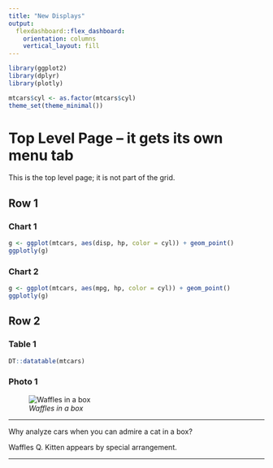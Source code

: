 ```yaml
---
title: "New Displays"
output: 
  flexdashboard::flex_dashboard:
    orientation: columns
    vertical_layout: fill
---
```


```r
library(ggplot2)
library(dplyr)
library(plotly)

mtcars$cyl <- as.factor(mtcars$cyl)
theme_set(theme_minimal())
```

# Top Level Page -- it gets its own menu tab

This is the top level page; it is not part of the grid.

## Row 1

### Chart 1

```r
g <- ggplot(mtcars, aes(disp, hp, color = cyl)) + geom_point()
ggplotly(g)
```

### Chart 2

```r
g <- ggplot(mtcars, aes(mpg, hp, color = cyl)) + geom_point()
ggplotly(g)
```

## Row 2 {.tabset .tabset-fade}
 
### Table 1

```r
DT::datatable(mtcars)
```

### Photo 1

![*Waffles in a box*](../images/cat_photo.png)

***

Why analyze cars when you can admire a cat in a box?

Waffles Q. Kitten appears by special arrangement. 

***

